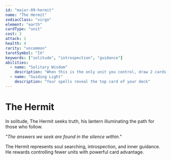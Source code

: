 ```yaml
---
id: "major-09-hermit"
name: "The Hermit"
zodiacClass: "virgo"
element: "earth"
cardType: "unit"
cost: 3
attack: 1
health: 4
rarity: "uncommon"
tarotSymbol: "IX"
keywords: ["solitude", "introspection", "guidance"]
abilities:
  - name: "Solitary Wisdom"
    description: "When this is the only unit you control, draw 2 cards at the end of your turn"
  - name: "Guiding Light"
    description: "Your spells reveal the top card of your deck"
---
```


# The Hermit

In solitude, The Hermit seeks truth, his lantern illuminating the path for those who follow.

*"The answers we seek are found in the silence within."*

The Hermit represents soul searching, introspection, and inner guidance. He rewards controlling fewer units with powerful card advantage.